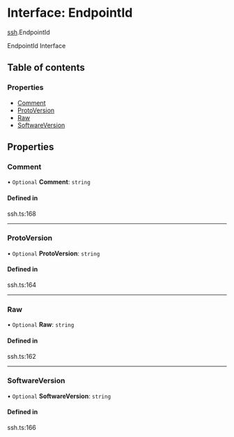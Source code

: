 # Interface: EndpointId

[ssh](/templates/protocols/javascript/modules/ssh).EndpointId

EndpointId Interface

## Table of contents

### Properties

- [Comment](/templates/protocols/javascript/modules/ssh.EndpointId#comment)
- [ProtoVersion](/templates/protocols/javascript/modules/ssh.EndpointId#protoversion)
- [Raw](/templates/protocols/javascript/modules/ssh.EndpointId#raw)
- [SoftwareVersion](/templates/protocols/javascript/modules/ssh.EndpointId#softwareversion)

## Properties

### Comment

• `Optional` **Comment**: `string`

#### Defined in

ssh.ts:168

___

### ProtoVersion

• `Optional` **ProtoVersion**: `string`

#### Defined in

ssh.ts:164

___

### Raw

• `Optional` **Raw**: `string`

#### Defined in

ssh.ts:162

___

### SoftwareVersion

• `Optional` **SoftwareVersion**: `string`

#### Defined in

ssh.ts:166
